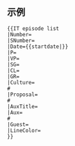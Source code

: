 <includeonly><!-- 在這裡加入模板的保護標識 --></includeonly><noinclude>{{Documentation subpage}}</noinclude>
{{Lua|Module:IT episode list}}
==示例==
<pre>
{{IT episode list
|Number=
|SNumber=
|Date={{startdate|}}
|P=
|VP=
|SG=
|CL=
|GR=
|Culture=
# 
|Proposal=
# 
|AuxTitle=
|Aux=
# 
|Guest=
|LineColor=
}}</pre>
<includeonly>{{sandbox other||
<!-- 本行下加入模板的分類，跨維基連結加入Wikidata（參見[[Wikipedia:Wikidata]]） -->

}}</includeonly>